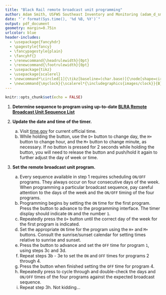 ```yaml
---
title: "Black Rail remote broadcast unit programming"
author: Adam Smith, USFWS Southeast Inventory and Monitoring (adam_d_smith@fws.gov)
date: "`r format(Sys.time(), '%d %B, %Y')`"
output: pdf_document
geometry: margin=0.75in
urlcolor: blue
header-includes:
  - \usepackage{fancyhdr}
  - \pagestyle{fancy}
  - \fancypagestyle{plain}
  - \fancyhf{}
  - \renewcommand{\headrulewidth}{0pt}
  - \renewcommand{\footrulewidth}{0pt}
  - \usepackage{tikz}
  - \usepackage{scalerel}
  - \newcommand*\circled[1]{\tikz[baseline=(char.base)]{\node[shape=circle,draw,inner sep=.35pt] (char) {#1};}}
  - \newcommand{\myclock}{\scalerel*{\includegraphics{images/clock}}{B}}
---
```


```r
knitr::opts_chunk$set(echo = FALSE)
```

\fontsize{12}{14}
\selectfont

1. **Determine sequence to program using up-to-date [BLRA Remote Broadcast Unit Sequence List]()**

1. **Update the date and time of the timer.**
    a. Visit [time.gov](https://time.gov/) for current official time.
    b. While holding the \myclock{} button, use the `D+` button to change day, the `H+` button to change hour, and the `M+` button to change minute, as necessary. If no button is pressed for 2 seconds while holding the \myclock{} button, you will need to release the \myclock{} button and push/hold it again to further adjust the day of week or time.
    
1. **Set the remote broadcast unit program.**
    a. Every sequence available in step 1 requires scheduling \underline{FOUR} `ON/OFF` programs. They \underline{DO NOT} always occur on four consecutive days of the week. When programming a particular broadcast sequence, pay careful attention to the days of the week and the `ON/OFF` timing of the four programs.
    b. Programming begins by setting the `ON` time for the first program. Press the \circled{P} button to advance to the programming interface. The timer display should indicate `ON` and the number `1`.
    c. Repeatedly press the `D+` button until the correct day of the week for the first program is indicated.
    d. Set the appropriate `ON` time for the program using the `H+` and `M+` buttons. Consult the sunrise/sunset calendar for setting times relative to sunrise and sunset.
    e. Press the \circled{P} button to advance and set the `OFF` time for program `1`, using steps 3c and 3d.
    f. Repeat steps 3b - 3e to set the `ON` and `OFF` times for programs 2 through 4.
    g. Press the \myclock{} button when finished setting the `OFF` time for program 4.
    h. Repeatedly press \circled{P} to cycle through and double-check the days and `ON/OFF` times of the four programs against the expected broadcast sequence.
    i. Repeat step 3h. Not kidding...